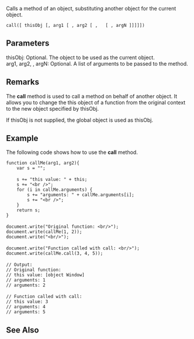 Calls a method of an object, substituting another object for the current object.

 call([ thisObj [, arg1 [ , arg2 [ ,   [ , argN ]]]]])

==Parameters==
; thisObj: Optional. The object to be used as the current object.
; arg1, arg2, , argN: Optional. A list of arguments to be passed to the method.

==Remarks==
The '''call''' method is used to call a method on behalf of another object. It allows you to change the this object of a function from the original context to the new object specified by thisObj.

If thisObj is not supplied, the global object is used as thisObj.


==Example==
The following code shows how to use the '''call''' method.

 function callMe(arg1, arg2){
     var s = "";
 
     s += "this value: " + this;
     s += "&lt;br /&gt;";
     for (i in callMe.arguments) {
         s += "arguments: " + callMe.arguments[i];
         s += "&lt;br /&gt;";
     }
     return s;
 }
 
 document.write("Original function: &lt;br/&gt;");
 document.write(callMe(1, 2));
 document.write("&lt;br/&gt;");
 
 document.write("Function called with call: &lt;br/&gt;");
 document.write(callMe.call(3, 4, 5));
 
 // Output: 
 // Original function: 
 // this value: [object Window]
 // arguments: 1
 // arguments: 2
 
 // Function called with call: 
 // this value: 3
 // arguments: 4
 // arguments: 5

==See Also==

              

              
